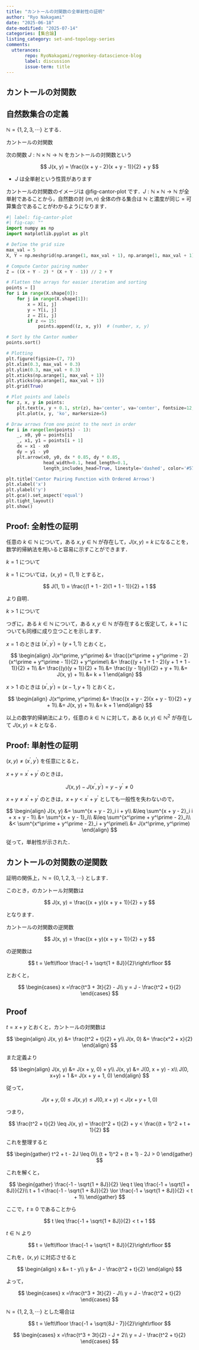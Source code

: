 ```yaml
---
title: "カントールの対関数の全単射性の証明"
author: "Ryo Nakagami"
date: "2025-06-18"
date-modified: "2025-07-14"
categories: [集合論]
listing_category: set-and-topology-series
comments:
  utterances:
       repo: RyoNakagami/regmonkey-datascience-blog
       label: discussion
       issue-term: title
---
```


## カントールの対関数

::: {.callout-note}
## 自然数集合の定義

$\mathbb N = \{1, 2, 3, \cdots\}$ とする．

:::

::: {#def- .custom_problem .blog-custom-border}
[カントールの対関数]{.def-title}

次の関数 $J: \mathbb N\times \mathbb N\to \mathbb N$ をカントールの対関数という

$$
J(x, y) = \frac{(x + y - 2)(x + y - 1)}{2} + y
$$

- $J$ は全単射という性質があります

:::

カントールの対関数のイメージは @fig-cantor-plot です．$J: \mathbb N\times \mathbb N\to \mathbb N$ が全単射であることから，自然数の対 $(m, n)$ 全体の作る集合は
$\mathbb N$ と濃度が同じ = 可算集合であることがわかるようになります．



```python
#| label: fig-cantor-plot
#| fig-cap: ""
import numpy as np
import matplotlib.pyplot as plt

# Define the grid size
max_val = 5
X, Y = np.meshgrid(np.arange(1, max_val + 1), np.arange(1, max_val + 1))

# Compute Cantor pairing number
Z = ((X + Y - 2) * (X + Y - 1)) // 2 + Y

# Flatten the arrays for easier iteration and sorting
points = []
for i in range(X.shape[0]):
    for j in range(X.shape[1]):
        x = X[i, j]
        y = Y[i, j]
        z = Z[i, j]
        if z <= 15:
            points.append((z, x, y))  # (number, x, y)

# Sort by the Cantor number
points.sort()

# Plotting
plt.figure(figsize=(7, 7))
plt.xlim(0.3, max_val + 0.3)
plt.ylim(0.3, max_val + 0.3)
plt.xticks(np.arange(1, max_val + 1))
plt.yticks(np.arange(1, max_val + 1))
plt.grid(True)

# Plot points and labels
for z, x, y in points:
    plt.text(x, y + 0.1, str(z), ha='center', va='center', fontsize=12, color='black')
    plt.plot(x, y, 'ko', markersize=5)

# Draw arrows from one point to the next in order
for i in range(len(points) - 1):
    _, x0, y0 = points[i]
    _, x1, y1 = points[i + 1]
    dx = x1 - x0
    dy = y1 - y0
    plt.arrow(x0, y0, dx * 0.85, dy * 0.85,
              head_width=0.1, head_length=0.1,
              length_includes_head=True, linestyle='dashed', color='#575757')

plt.title('Cantor Pairing Function with Ordered Arrows')
plt.xlabel('x')
plt.ylabel('y')
plt.gca().set_aspect('equal')
plt.tight_layout()
plt.show()
```

::: {.callout-note collapse="false" icon=false}
## Proof: 全射性の証明

任意の $k\in \mathbb N$ について，ある $x, y \in \mathbb N$ が存在して，$J(x, y) = k$ になることを，数学的帰納法を用いると容易に示すことができます．

[$k = 1$ について]{.mini-section}

$k = 1$ については，$(x, y) = (1, 1)$ とすると，

$$
J(1, 1) = \frac{(1 + 1 - 2)(1 + 1 - 1)}{2} + 1
$$

より自明．

[$k > 1$ について]{.mini-section}

つぎに，ある $k\in \mathbb N$ について，ある $x, y \in \mathbb N$ が存在すると仮定して，$k+1$ についても同様に成り立つことを示します．

$x = 1$ のときは $(x^\prime, y^\prime) = (y + 1, 1)$ とおくと，

$$
\begin{align}
J(x^\prime, y^\prime) 
  &= \frac{(x^\prime + y^\prime - 2)(x^\prime + y^\prime - 1)}{2} + y^\prime\\
  &= \frac{(y + 1 + 1 - 2)(y + 1 + 1 - 1)}{2} + 1\\
  &= \frac{(y)(y + 1)}{2} + 1\\
  &= \frac{(y - 1)(y)}{2} + y + 1\\
  &= J(x, y) + 1\\
  &= k + 1
\end{align}
$$

$x > 1$ のときは $(x^\prime, y^\prime) = (x - 1, y + 1)$ とおくと，

$$
\begin{align}
J(x^\prime, y^\prime) 
  &= \frac{(x + y - 2)(x + y - 1)}{2} + y + 1\\
  &= J(x, y) + 1\\
  &= k + 1
\end{align}
$$

以上の数学的帰納法により，任意の $k \in \mathbb{N}$ に対して，ある $(x, y) \in \mathbb{N}^2$ が存在して $J(x, y) = k$ となる．

:::

::: {.callout-note collapse="false" icon=false}
## Proof: 単射性の証明

$(x, y)\neq (x^\prime, y^\prime)$ を任意にとると，

$x + y = x^\prime + y^\prime$ のときは，

$$
J(x, y) - J(x^\prime, y^\prime) = y - y^\prime \neq 0
$$

$x + y \neq x^\prime + y^\prime$ のときは，$x + y < x^\prime + y^\prime$ としても一般性を失わないので，

$$
\begin{align}
J(x, y)
  &= \sum^{x + y - 2}_i i + y\\
  &\leq \sum^{x + y - 2}_i i + x + y - 1\\
  &= \sum^{x + y - 1}_i\\
  &\leq \sum^{x^\prime + y^\prime - 2}_i\\
  &< \sum^{x^\prime + y^\prime - 2}_i + y^\prime\\
  &= J(x^\prime, y^\prime)
\end{align}
$$

従って，単射性が示された．

:::

## カントールの対関数の逆関数

証明の関係上，$\mathbb N = \{0, 1, 2, 3, \cdots\}$ とします．

このとき，のカントール対関数は

$$
J(x, y) = \frac{(x + y)(x + y + 1)}{2} + y
$$

となります．

::: {#thm- .custom_problem  .blog-custom-border}
[カントールの対関数の逆関数]{.def-title}

$$
J(x, y) = \frac{(x + y)(x + y + 1)}{2} + y
$$

の逆関数は

$$
t = \left\lfloor \frac{-1 + \sqrt{1 + 8J}}{2}\right\rfloor
$$

とおくと，

$$
\begin{cases}
x =\frac{t^3 + 3t}{2} - J\\
y = J - \frac{t^2 + t}{2}
\end{cases}
$$

:::

::: {.callout-note collapse="false" icon=false}
## Proof

$t = x + y$ とおくと，カントールの対関数は

$$
\begin{align}
J(x, y) &= \frac{t^2 + t}{2} + y\\
J(x, 0) &= \frac{x^2 + x}{2}
\end{align}
$$

また定義より

$$
\begin{align}
J(x, y) &= J(x + y, 0) + y\\
J(x, y) &= J(0, x + y) - x\\
J(0, x+y) + 1 &= J(x + y + 1, 0)
\end{align}
$$

従って，

$$
J(x + y, 0) \leq J(x, y) \leq J(0, x + y) < J(x + y + 1, 0)
$$

つまり，

$$
\frac{t^2 + t}{2} \leq J(x, y)  = \frac{t^2 + t}{2} + y < \frac{(t + 1)^2 + t + 1}{2}
$$

これを整理すると

$$
\begin{gather}
t^2 + t - 2J \leq 0\\
(t + 1)^2 + (t + 1) - 2J > 0
\end{gather}
$$

これを解くと，

$$
\begin{gather}
\frac{-1 - \sqrt{1 + 8J}}{2} \leq t \leq \frac{-1 + \sqrt{1 + 8J}}{2}\\
t + 1 <\frac{-1 - \sqrt{1 + 8J}}{2} \lor \frac{-1 + \sqrt{1 + 8J}}{2} < t + 1\\
\end{gather}
$$

ここで，$t \geq 0$ であることから

$$
t  \leq \frac{-1 + \sqrt{1 + 8J}}{2} < t + 1
$$

$t \in \mathbb N$ より

$$
t = \left\lfloor \frac{-1 + \sqrt{1 + 8J}}{2}\right\rfloor
$$

これを，$(x, y)$ に対応させると

$$
\begin{align}
x &= t - y\\
y &= J - \frac{t^2 + t}{2}
\end{align}
$$

よって，

$$
\begin{cases}
x =\frac{t^3 + 3t}{2} - J\\
y = J - \frac{t^2 + t}{2}
\end{cases}
$$

:::

::: {.callout-note}

$\mathbb N = \{1, 2, 3, \cdots\}$ とした場合は

$$
t = \left\lfloor \frac{-1 + \sqrt{8J - 7}}{2}\right\rfloor
$$

$$
\begin{cases}
x =\frac{t^3 + 3t}{2} - J + 2\\
y = J - \frac{t^2 + t}{2}
\end{cases}
$$


:::
